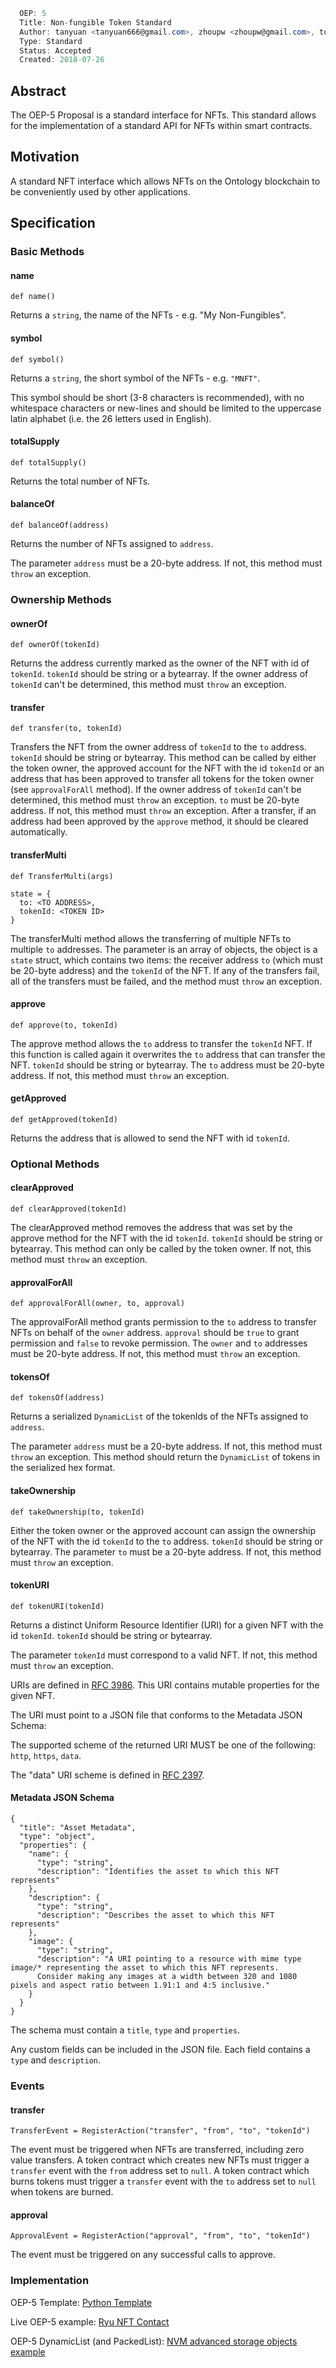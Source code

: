 <source lang="csharp">
  OEP: 5
  Title: Non-fungible Token Standard
  Author: tanyuan <tanyuan666@gmail.com>, zhoupw <zhoupw@gmail.com>, tonyclarking<tonyclarking@gmail.com>, blckchan<1258176714@qq.com>, Wyatt Mufson <wyatt@towerbuilders.org>
  Type: Standard
  Status: Accepted
  Created: 2018-07-26
</source>

==Abstract==

The OEP-5 Proposal is a standard interface for NFTs.
This standard allows for the implementation of a standard API for NFTs within smart contracts.

==Motivation==

A standard NFT interface which allows NFTs on the Ontology blockchain to be conveniently used by other applications.

==Specification==

===Basic Methods===

====name====

<pre>
def name()
</pre>

Returns a <code>string</code>, the name of the NFTs - e.g. "My Non-Fungibles".

====symbol====

<pre>
def symbol()
</pre>

Returns a <code>string</code>, the short symbol of the NFTs - e.g. <code>"MNFT"</code>.

This symbol should be short (3-8 characters is recommended), with no whitespace characters or new-lines and should be limited to the uppercase latin alphabet (i.e. the 26 letters used in English).

====totalSupply====

<pre>
def totalSupply()
</pre>

Returns the total number of NFTs.

====balanceOf====

<pre>
def balanceOf(address)
</pre>

Returns the number of NFTs assigned to <code>address</code>.

The parameter <code>address</code> must be a 20-byte address.
If not, this method must <code>throw</code> an exception.

===Ownership Methods===

==== ownerOf====

<pre>
def ownerOf(tokenId)
</pre>

Returns the address currently marked as the owner of the NFT with id of <code>tokenId</code>.
<code>tokenId</code> should be string or a bytearray.
If the owner address of <code>tokenId</code> can't be determined, this method must <code>throw</code> an exception.

====transfer====

<pre>
def transfer(to, tokenId)
</pre>

Transfers the NFT from the owner address of <code>tokenId</code> to the <code>to</code> address.
<code>tokenId</code> should be string or bytearray.
This method can be called by either the token owner, the approved account for the NFT with the id <code>tokenId</code>
or an address that has been approved to transfer all tokens for the token owner (see <code>approvalForAll</code> method).
If the owner address of <code>tokenId</code> can't be determined, this method must <code>throw</code> an exception.
<code>to</code> must be 20-byte address.
If not, this method must <code>throw</code> an exception.
After a transfer, if an address had been approved by the <code>approve</code> method, it should be cleared automatically.

====transferMulti====

<pre>
def TransferMulti(args)

state = {
  to: <TO ADDRESS>,
  tokenId: <TOKEN ID>
}
</pre>

The transferMulti method allows the transferring of multiple NFTs to multiple <code>to</code> addresses.
The parameter is an array of objects, the object is a <code>state</code> struct, which contains two items: the receiver address <code>to</code> (which must be 20-byte address) and the <code>tokenId</code> of the NFT.
If any of the transfers fail, all of the transfers must be failed, and the method must <code>throw</code> an exception.


====approve====

<pre>
def approve(to, tokenId)
</pre>

The approve method allows the <code>to</code> address to transfer the <code>tokenId</code> NFT.
If this function is called again it overwrites the <code>to</code> address that can transfer the NFT.
<code>tokenId</code> should be string or bytearray.
The <code>to</code> address must be 20-byte address.
If not, this method must <code>throw</code> an exception.

====getApproved====

<pre>
def getApproved(tokenId)
</pre>

Returns the address that is allowed to send the NFT with id <code>tokenId</code>.

===Optional Methods===

====clearApproved====

<pre>
def clearApproved(tokenId)
</pre>

The clearApproved method removes the address that was set by the approve method for the NFT with the id <code>tokenId</code>.
<code>tokenId</code> should be string or bytearray.
This method can only be called by the token owner.
If not, this method must <code>throw</code> an exception.

====approvalForAll====

<pre>
def approvalForAll(owner, to, approval)
</pre>

The approvalForAll method grants permission to the <code>to</code> address to transfer NFTs on behalf of the <code>owner</code> address.
<code>approval</code> should be <code>true</code> to grant permission and <code>false</code> to revoke permission.
The <code>owner</code> and <code>to</code> addresses must be 20-byte address.
If not, this method must <code>throw</code> an exception.

====tokensOf====

<pre>
def tokensOf(address)
</pre>

Returns a serialized <code>DynamicList</code> of the tokenIds of the NFTs assigned to <code>address</code>.

The parameter <code>address</code> must be a 20-byte address.
If not, this method must <code>throw</code> an exception.
This method should return the <code>DynamicList</code> of tokens in the serialized hex format.

====takeOwnership====

<pre>
def takeOwnership(to, tokenId)
</pre>

Either the token owner or the approved account can assign the ownership of the NFT with the id <code>tokenId</code> to the <code>to</code> address.
<code>tokenId</code> should be string or bytearray.
The parameter <code>to</code> must be a 20-byte address.
If not, this method must <code>throw</code> an exception.

====tokenURI====

<pre>
def tokenURI(tokenId)
</pre>

Returns a distinct Uniform Resource Identifier (URI) for a given NFT with the id <code>tokenId</code>.
<code>tokenId</code> should be string or bytearray.

The parameter <code>tokenId</code> must correspond to a valid NFT.
If not, this method must <code>throw</code> an exception.

URIs are defined in [https://tools.ietf.org/html/rfc3986 RFC 3986].
This URI contains mutable properties for the given NFT.

The URI must point to a JSON file that conforms to the Metadata JSON Schema:

The supported scheme of the returned URI MUST be one of the following: <code>http</code>, <code>https</code>, <code>data</code>.

The "data" URI scheme is defined in [https://tools.ietf.org/html/rfc2397 RFC 2397].

====Metadata JSON Schema====

<pre>
{
  "title": "Asset Metadata",
  "type": "object",
  "properties": {
    "name": {
      "type": "string",
      "description": "Identifies the asset to which this NFT represents"
    },
    "description": {
      "type": "string",
      "description": "Describes the asset to which this NFT represents"
    },
    "image": {
      "type": "string",
      "description": "A URI pointing to a resource with mime type image/* representing the asset to which this NFT represents.
      Consider making any images at a width between 320 and 1080 pixels and aspect ratio between 1.91:1 and 4:5 inclusive."
    }
  }
}
</pre>

The schema must contain a <code>title</code>, <code>type</code> and <code>properties</code>.

Any custom fields can be included in the JSON file.
Each field contains a <code>type</code> and <code>description</code>.


===Events===

====transfer====

<pre>
TransferEvent = RegisterAction("transfer", "from", "to", "tokenId")
</pre>

The event must be triggered when NFTs are transferred, including zero value transfers.
A token contract which creates new NFTs must trigger a <code>transfer</code> event with the <code>from</code> address set to <code>null</code>.
A token contract which burns tokens must trigger a <code>transfer</code> event with the <code>to</code> address set to <code>null</code> when tokens are burned.

====approval====

<pre>
ApprovalEvent = RegisterAction("approval", "from", "to", "tokenId")
</pre>

The event must be triggered on any successful calls to approve.

===Implementation===

OEP-5 Template: [[https://github.com/ONT-Avocados/python-template/blob/master/OEP5Sample/OEP5Sample_compiler2.0.py | Python Template]]

Live OEP-5 example: [[https://github.com/Ryucoin/RyuNFTs-ONT | Ryu NFT Contact]]

OEP-5 DynamicList (and PackedList): [[https://github.com/TowerBuilders/NVM-Advanced-Storage-Objects | NVM advanced storage objects example]]
